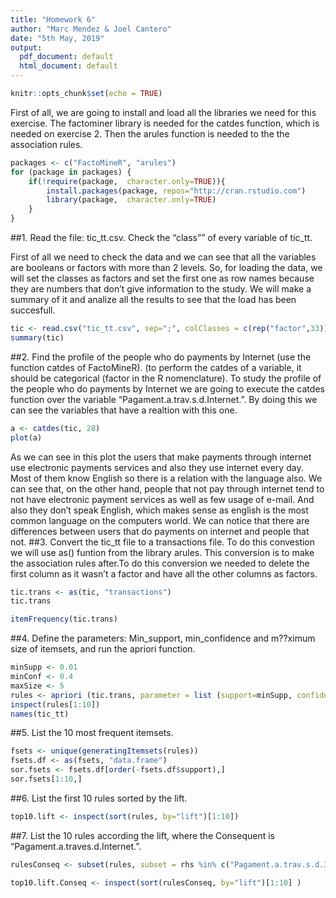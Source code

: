```yaml
---
title: "Homework 6"
author: "Marc Mendez & Joel Cantero"
date: "5th May, 2019"
output:
  pdf_document: default
  html_document: default
---
```


```r
knitr::opts_chunk$set(echo = TRUE)

```


First of all, we are going to install and load all the libraries we need for this exercise. The factominer library is needed for the catdes function, which is needed on exercise 2. Then the arules function is needed to the the association rules.


```r
packages <- c("FactoMineR", "arules")
for (package in packages) {
    if(!require(package,  character.only=TRUE)){
        install.packages(package, repos="http://cran.rstudio.com")
        library(package,  character.only=TRUE)
    } 
}
```


##1. Read the file: tic_tt.csv. Check the "class"" of every variable of tic_tt.

First of all we need to check the data and we can see that all the variables are booleans or factors with more than 2 levels. So, for loading the data, we will set the classes as factors and set the first one as row names because they are numbers that don't give information to the study. We will make a summary of it and analize all the results to see that the load has been succesfull.
```r
tic <- read.csv("tic_tt.csv", sep=";", colClasses = c(rep("factor",33)), row.names=1)
summary(tic)
```
##2. Find the profile of the people who do payments by Internet (use the function catdes of FactoMineR). (to perform the catdes of a variable, it should be categorical (factor in the R nomenclature).
To study the profile of the people who do payments by Internet we are going to execute the catdes function over the variable "Pagament.a.trav.s.d.Internet.". By doing this we can see the variables that have a realtion with this one.
```r
a <- catdes(tic, 28)
plot(a)
```
As we can see in this plot the users that make payments through internet use electronic payments services and also they use internet every day. Most of them know English so there is a relation with the language also.
We can see that, on the other hand, people that not pay through internet tend to not have electronic payment services as well as few usage of e-mail. And also they don't speak English, which makes sense as english is the most common language on the computers world. We can notice that there are differences between users that do payments on internet and people that not. 
##3. Convert the tic_tt file to a transactions file.
To do this convestion we will use as() funtion from the library arules. This conversion is to make the association rules after.To do this conversion we needed to delete the first column as it wasn't a factor and have all the other columns as factors.
```r
tic.trans <- as(tic, "transactions")
tic.trans

itemFrequency(tic.trans)
```

##4. Define the parameters: Min_support, min_confidence and m??ximum size of itemsets, and run the apriori function.

```r
minSupp <- 0.01
minConf <- 0.4
maxSize <- 5
rules <- apriori (tic.trans, parameter = list (support=minSupp, confidence=minConf, maxlen = maxSize))
inspect(rules[1:10])
names(tic_tt)
```

##5. List the 10 most frequent itemsets.
```r
fsets <- unique(generatingItemsets(rules))
fsets.df <- as(fsets, "data.frame")
sor.fsets <- fsets.df[order(-fsets.df$support),]
sor.fsets[1:10,]
```

##6. List the first 10 rules sorted by the lift.

```r
top10.lift <- inspect(sort(rules, by="lift")[1:10])
```

##7. List the 10 rules according the lift, where the Consequent is "Pagament.a.traves.d.Internet.".

```r
rulesConseq <- subset(rules, subset = rhs %in% c("Pagament.a.trav.s.d.Internet.=FALSE") )

top10.lift.Conseq <- inspect(sort(rulesConseq, by="lift")[1:10] )
```